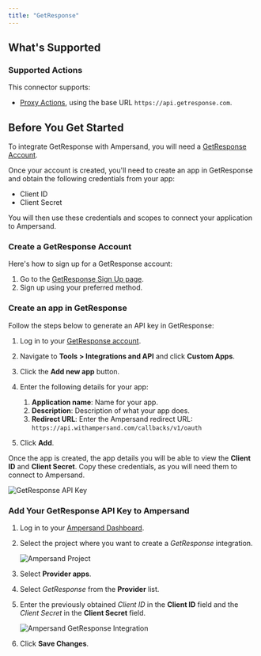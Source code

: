 ```yaml
---
title: "GetResponse"
---
```

## What's Supported

### Supported Actions

This connector supports:
- [Proxy Actions](/define-integrations/proxy-actions), using the base URL `https://api.getresponse.com`.

## Before You Get Started

To integrate GetResponse with Ampersand, you will need a [GetResponse Account](https://www.getresponse.com/).

Once your account is created, you'll need to create an app in GetResponse and obtain the following credentials from your app:

- Client ID
- Client Secret

You will then use these credentials and scopes to connect your application to Ampersand.

### Create a GetResponse Account

Here's how to sign up for a GetResponse account:

1. Go to the [GetResponse Sign Up page](https://www.getresponse.com/start-free?version=centered&pageinfo=homepage).
2. Sign up using your preferred method.

### Create an app in GetResponse

Follow the steps below to generate an API key in GetResponse:

1. Log in to your [GetResponse account](https://app.getresponse.com/login).

2. Navigate to **Tools > Integrations and API** and click **Custom Apps**. 

3. Click the **Add new app** button.

4. Enter the following details for your app:
   1. **Application name**: Name for your app.
   2. **Description**: Description of what your app does. 
   3. **Redirect URL**: Enter the Ampersand redirect URL: `https://api.withampersand.com/callbacks/v1/oauth`

5. Click **Add**.

Once the app is created, the app details you will be able to view the **Client ID** and **Client Secret**. Copy these credentials, as you will need them to connect to Ampersand.

![GetResponse API Key](/images/provider-guides/0696f04-GetResponse.gif)

### Add Your GetResponse API Key to Ampersand

1. Log in to your [Ampersand Dashboard](https://dashboard.withampersand.com).

2. Select the project where you want to create a _GetResponse_ integration.

   ![Ampersand Project](/images/provider-guides/dd47b7a-Ampersand.png)

3. Select **Provider apps**.

4. Select _GetResponse_ from the **Provider** list.

5. Enter the previously obtained _Client ID_ in the **Client ID** field and the _Client Secret_ in the **Client Secret** field.

   ![Ampersand GetResponse Integration](/images/provider-guides/f8f25dc-getresponse2.gif)

6. Click **Save Changes**.
